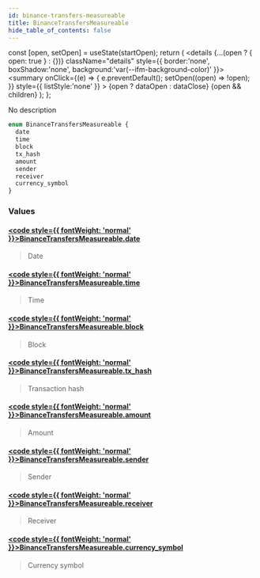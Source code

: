 ```yaml
---
id: binance-transfers-measureable
title: BinanceTransfersMeasureable
hide_table_of_contents: false
---
```







  const [open, setOpen] = useState(startOpen);
  return (
    <details {...(open ? { open: true } : {})} className="details" style={{ border:'none', boxShadow:'none', background:'var(--ifm-background-color)' }}>
      <summary
        onClick={(e) => {
          e.preventDefault();
          setOpen((open) => !open);
        }}
        style={{ listStyle:'none' }}
      >
      {open ? dataOpen : dataClose}
      </summary>
      {open && children}
    </details>
  );
};








No description


```graphql
enum BinanceTransfersMeasureable {
  date
  time
  block
  tx_hash
  amount
  sender
  receiver
  currency_symbol
}
```




### Values

#### [<code style={{ fontWeight: 'normal' }}>BinanceTransfersMeasureable.<b>date</b></code>](#)  
> 
> 
> Date
> 

#### [<code style={{ fontWeight: 'normal' }}>BinanceTransfersMeasureable.<b>time</b></code>](#)  
> 
> 
> Time
> 

#### [<code style={{ fontWeight: 'normal' }}>BinanceTransfersMeasureable.<b>block</b></code>](#)  
> 
> 
> Block
> 

#### [<code style={{ fontWeight: 'normal' }}>BinanceTransfersMeasureable.<b>tx_hash</b></code>](#)  
> 
> 
> Transaction hash
> 

#### [<code style={{ fontWeight: 'normal' }}>BinanceTransfersMeasureable.<b>amount</b></code>](#)  
> 
> 
> Amount
> 

#### [<code style={{ fontWeight: 'normal' }}>BinanceTransfersMeasureable.<b>sender</b></code>](#)  
> 
> 
> Sender
> 

#### [<code style={{ fontWeight: 'normal' }}>BinanceTransfersMeasureable.<b>receiver</b></code>](#)  
> 
> 
> Receiver
> 

#### [<code style={{ fontWeight: 'normal' }}>BinanceTransfersMeasureable.<b>currency_symbol</b></code>](#)  
> 
> 
> Currency symbol
> 



